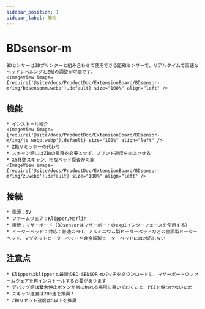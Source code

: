 ```yaml
---
sidebar_position: 1
sidebar_label: 簡介
---
```


# BDsensor-m

    BDセンサーは3Dプリンターと組み合わせて使用できる距離センサーで、リアルタイムで高速なベッドレベルングとZ軸の調整が可能です。
    <ImageView image={require('@site/docs/ProductDoc/ExtensionBoard/BDsensor-m/img/bdsensonm.webp').default} size="100%" align="left" />

## 機能
    * インストール紹介
    <ImageView image={require('@site/docs/ProductDoc/ExtensionBoard/BDsensor-m/img/js_webp.webp').default} size="100%" align="left" />
    * Z軸リミッターの代わり
    * スキャン時にはZ軸の昇降を必要とせず、プリント速度を向上させる
    * XY移動スキャン、密なベッド探査が可能
    <ImageView image={require('@site/docs/ProductDoc/ExtensionBoard/BDsensor-m/img/z.webp').default} size="100%" align="left" />

## 接続

    * 電源：5V
    * ファームウェア：Klipper/Marlin
    * 接続：マザーボード（BDsensorはマザーボードのexp1インターフェースを使用する）
    * ヒーターベッド：対応：普通のPEI、アルミニウム製ヒーターベッドなどの金属製ヒーターベッド、マグネットヒーターベッドや非金属製ヒーターベッドには対応しない

## 注意点

    * Klipperはklipperと最新のBD-SENSOR-mパッチをダウンロードし、マザーボードのファームウェアを再インストールする必要があります
    * デバッグ時は緊急停止ボタンが常に触れる場所に置いておくこと、PEIを傷つけないため
    * スキャン速度は200速を推奨！
    * Z軸リセット速度は5以下を推奨
